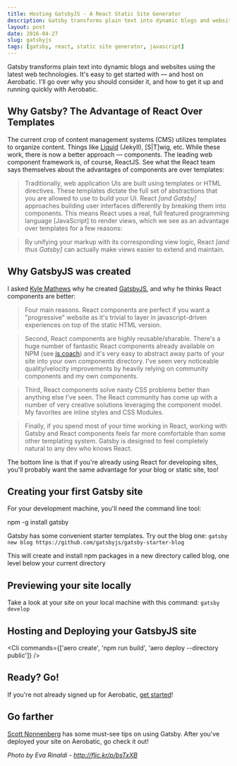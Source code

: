 ```yaml
---
title: Hosting GatsbyJS - A React Static Site Generator
description: Gatsby transforms plain text into dynamic blogs and websites using the latest web technologies. It's easy to get started with — and host on Aerobatic
layout: post
date: 2016-04-27
slug: gatsbyjs
tags: [gatsby, react, static site generator, javascript]
---
```



Gatsby transforms plain text into dynamic blogs and websites using the latest web technologies. It's easy to get started with — and host on Aerobatic. I'll go over why you should consider it, and how to get it up and running quickly with Aerobatic.

## Why Gatsby? The Advantage of React Over Templates

The current crop of content management systems (CMS) utilizes templates to organize content. Things like [Liquid](https://shopify.github.io/liquid/) (Jekyll), [S|T]wig, etc. While these work, there is now a better approach — components. The leading web component framework is, of course, ReactJS. See what the React team says themselves about the advantages of components are over templates:

> Traditionally, web application UIs are built using templates or HTML directives. These templates dictate the full set of abstractions that you are allowed to use to build your UI. React _[and Gatsby]_ approaches building user interfaces differently by breaking them into components. This means React uses a real, full featured programming language [JavaScript] to render views, which we see as an advantage over templates for a few reasons:

> By unifying your markup with its corresponding view logic, React _[and thus Gatsby]_ can actually make views easier to extend and maintain.

## Why GatsbyJS was created

I asked [Kyle Mathews](https://twitter.com/kylemathews) why he created [GatsbyJS](https://github.com/gatsbyjs/gatsby), and why he thinks React components are better:

> Four main reasons. React components are perfect if you want a "progressive" website as it's trivial to layer in javascript-driven experiences on top of the static HTML version.

> Second, React components are highly reusable/sharable. There's a huge number of fantastic React components already available on NPM (see [js.coach](https://js.coach)) and it's very easy to abstract away parts of your site into your own components directory. I've seen very noticeable quality/velocity improvements by heavily relying on community components and my own components.

> Third, React components solve nasty CSS problems better than anything else I've seen. The React community has come up with a number of very creative solutions leveraging the component model. My favorites are inline styles and CSS Modules.

> Finally, if you spend most of your time working in React, working with Gatsby and React components feels far more comfortable than some other templating system. Gatsby is designed to feel completely natural to any dev who knows React.

The bottom line is that if you're already using React for developing sites, you'll probably want the same advantage for your blog or static site, too!

## Creating your first Gatsby site

For your development machine, you'll need the command line tool:

<Cli>npm -g install gatsby</Cli>

Gatsby has some convenient starter templates. Try out the blog one:
`gatsby new blog https://github.com/gatsbyjs/gatsby-starter-blog`

This will create and install npm packages in a new directory called blog, one level below your current directory

## Previewing your site locally

Take a look at your site on your local machine with this command:
`gatsby develop`

## Hosting and Deploying your GatsbyJS site

<Cli commands={['aero create', 'npm run build', 'aero deploy --directory public']} />

## Ready? Go!

If you're not already signed up for Aerobatic, [get started](https://www.aerobatic.com/docs/getting-started/)!

## Go farther

[Scott Nonnenberg](https://blog.scottnonnenberg.com/practical-gatsby-js/) has some must-see tips on using Gatsby. After you've deployed your site on Aerobatic, go check it out!

_Photo by Eva Rinaldi - http://flic.kr/p/bsTxXB_
